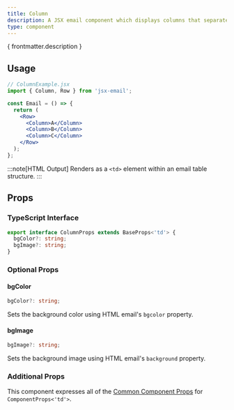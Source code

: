 ```yaml
---
title: Column
description: A JSX email component which displays columns that separate content boundaries vertically
type: component
---
```


<p>{ frontmatter.description }</p>

<Install type={frontmatter.type}/>

## Usage

```jsx "Column"
// ColumnExample.jsx
import { Column, Row } from 'jsx-email';

const Email = () => {
  return (
    <Row>
      <Column>A</Column>
      <Column>B</Column>
      <Column>C</Column>
    </Row>
  );
};
```

:::note[HTML Output]
Renders as a `<td>` element within an email table structure.
:::

## Props

### TypeScript Interface
```ts
export interface ColumnProps extends BaseProps<'td'> {
  bgColor?: string;
  bgImage?: string;
}
```

### Optional Props

#### bgColor
```ts
bgColor?: string;
```
Sets the background color using HTML email's `bgcolor` property.

#### bgImage
```ts
bgImage?: string;
```
Sets the background image using HTML email's `background` property.

### Additional Props

This component expresses all of the [Common Component Props](https://react.dev/reference/react-dom/components/common) for `ComponentProps<'td'>`.
